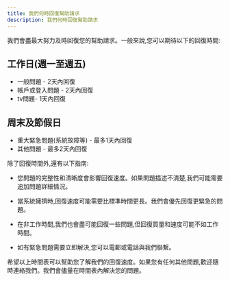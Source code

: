 ```yaml
---
title: 我們何時回復幫助請求
description: 我們何時回復幫助請求
---
```

我們會盡最大努力及時回復您的幫助請求。一般來說,您可以期待以下的回復時間:

## 工作日(週一至週五)

- 一般問題 - 2天內回復
- 帳戶或登入問題 - 2天內回復  
- tv問題- 1天內回復

## 周末及節假日

- 重大緊急問題(系統故障等) - 最多1天內回復
- 其他問題 - 最多2天內回復

除了回復時間外,還有以下指南:

- 您問題的完整性和清晰度會影響回復速度。如果問題描述不清楚,我們可能需要追加問題詳細情況。

- 當系統擁擠時,回復速度可能需要比標準時間更長。我們會優先回復更緊急的問題。

- 在非工作時間,我們也會盡可能回復一些問題,但回復質量和速度可能不如工作時間。

- 如有緊急問題需要立即解決,您可以電郵或電話與我們聯繫。

希望以上時間表可以幫助您了解我們的回復速度。如果您有任何其他問題,歡迎隨時連絡我們。我們會儘量在時間表內解決您的問題。
